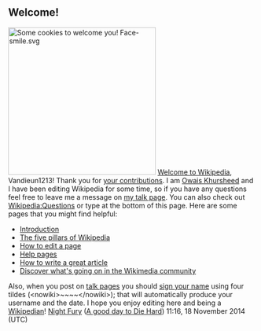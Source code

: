 <article id="44435750" title=User talk:Vandieun1213>
	<talkpage id="44435750" title="User talk:Vandieun1213">

==Welcome!==

[[Image:Chocolate chip cookies.jpg|thumb|300px|Some cookies to welcome you! [[File:Face-smile.svg|25px]]]] [[Wikipedia:Welcoming committee/Welcome to Wikipedia|Welcome to Wikipedia]], Vandieun1213! Thank you for [[Special:Contributions/Vandieun1213|your contributions]]. I am [[User:Owais Khursheed|Owais Khursheed]] and I have been editing Wikipedia for some time, so if you have any questions feel free to leave me a message on [[User talk:Owais Khursheed|my talk page]]. You can also check out [[Wikipedia:Questions]] or type {{tlx|help me}} at the bottom of this page.  Here are some pages that you might find helpful:
* [[Wikipedia:Introduction|Introduction]]
* [[Wikipedia:Five pillars|The five pillars of Wikipedia]]
* [[Help:Editing|How to edit a page]]
* [[Help:Contents|Help pages]]
* [[Wikipedia:Article development|How to write a great article]]
* [[Wikipedia:Wikipedia Signpost|Discover what's going on in the Wikimedia community]]
Also, when you post on [[Wikipedia:Talk page guidelines|talk pages]] you should [[Wikipedia:Signatures|sign your name]] using four tildes (&lt;nowiki&gt;~~~~&lt;/nowiki&gt;); that will automatically produce your username and the date.  I hope you enjoy editing here and being a [[Wikipedia:Wikipedians|Wikipedian]]!  [[User:Owais Khursheed|Night Fury]] ([[User talk:Owais Khursheed|A good day to Die Hard]]) 11:16, 18 November 2014 (UTC)
	</talkpage>
</article>